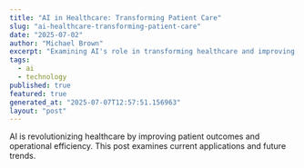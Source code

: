 ```yaml
---
title: "AI in Healthcare: Transforming Patient Care"
slug: "ai-healthcare-transforming-patient-care"
date: "2025-07-02"
author: "Michael Brown"
excerpt: "Examining AI's role in transforming healthcare and improving patient outcomes."
tags:
  - ai
  - technology
published: true
featured: true
generated_at: "2025-07-07T12:57:51.156963"
layout: "post"
---
```


AI is revolutionizing healthcare by improving patient outcomes and operational efficiency. This post examines current applications and future trends.